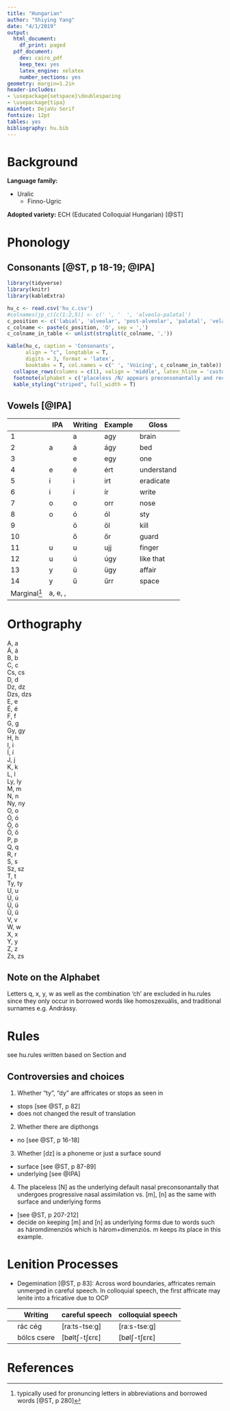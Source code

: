 ---
title: "Hungarian"
author: "Shiying Yang"
date: "4/1/2019"
output:
  html_document:
    df_print: paged
  pdf_document:
    dev: cairo_pdf
    keep_tex: yes
    latex_engine: xelatex
    number_sections: yes
geometry: margin=1.2in
header-includes:
- \usepackage{setspace}\doublespacing
- \usepackage{tipa}
mainfont: DejaVu Serif
fontsize: 12pt
tables: yes
bibliography: hu.bib
---
# Background

**Language family:** 

* Uralic 
  + Finno-Ugric

**Adopted variety:** 
ECH (Educated Colloquial Hungarian) [@ST]

# Phonology

## Consonants [@ST, p 18-19; @IPA] {#con}

```{r, echo=F, include=FALSE}
library(tidyverse)
library(knitr)
library(kableExtra)
```

```{r hu_con, echo=F, tab.cap = NULL, results='asis'}
hu_c <- read.csv('hu_c.csv')
#colnames(jp_c)[c(1:2,5)] <- c(' ', '  ', 'alveolo-palatal')
c_position <- c('labial', 'alveolar', 'post-alveolar', 'palatal', 'velar', 'glottal')
c_colname <- paste(c_position, 'O', sep = ',')
c_colname_in_table <- unlist(strsplit(c_colname, ','))

kable(hu_c, caption = 'Consonants', 
      align = "c", longtable = T, 
      digits = 3, format = 'latex', 
      booktabs = T, col.names = c(' ', 'Voicing', c_colname_in_table)) %>% 
  collapse_rows(columns = c(1), valign = 'middle', latex_hline = 'custom', custom_latex_hline = 1) %>% 
  footnote(alphabet = c('placeless /N/ appears preconsonantally and receives place from the following consonant', 'The [O] columns stands for orthography.', '[vs] and [vd] in the second column stands for voiceless and voiced'),footnote_as_chunk = F) %>%
  kable_styling("striped", full_width = T)
```

## Vowels [@IPA] {#v}
||IPA | Writing | Example | Gloss|
|-|----|-------|---------|------|
1 |\textipa{A}|a |agy|brain|
2 |a\textipa{:}|á |ágy|bed|
3 |\textipa{E}|e |egy|one|
4 |e\textipa{:}|é |ért|understand|
5 |i|i |irt|eradicate|
6 |i\textipa{:}|í |ír|write|
7 |o|o |orr|nose|
8 |o\textipa{:}|ó |ól|sty|
9 |\o|ö |öl|kill|
10|\o\textipa{:}|ő |őr|guard|
11|u|u |ujj|finger|
12|u\textipa{:}|ú |úgy|like that|
13|y|ü |ügy|affair|
14|y\textipa{:}|ű |űrr|space|
Marginal[^1]|a, e, \textipa{O:}, \textipa{E:}|

[^1]: typically used for pronuncing letters in abbreviations and borrowed words [@ST, p 280]

# Orthography
A, a  
Á, á  
B, b  
C, c  
Cs, cs  
D, d  
Dz, dz  
Dzs, dzs  
E, e  
É, é  
F, f  
G, g  
Gy, gy  
H, h  
I, i  
Í, í  
J, j  
K, k  
L, l  
Ly, ly  
M, m  
N, n  
Ny, ny  
O, o  
Ó, ó  
Ö, ö  
Ő, ő  
P, p  
Q, q  
R, r  
S, s  
Sz, sz  
T, t  
Ty, ty  
U, u  
Ú, ú  
Ü, ü  
Ű, ű  
V, v  
W, w  
X, x  
Y, y  
Z, z  
Zs, zs  

## Note on the Alphabet

Letters q, x, y, w as well as the combination 'ch' are excluded in hu.rules since they only occur in borrowed words like homoszexuális, and traditional surnames e.g. Andrássy.

# Rules 
<!--(Correspondence between orthography and phonemes)-->

see hu.rules written based on Section \ref{con} and \ref{v}

## Controversies and choices
1. Whether "ty", "dy" are affricates or stops as seen in \ref{con}
- stops [see @ST, p 82]
- does not changed the result of translation
2. Whether there are dipthongs 
- no [see @ST, p 16-18]
3. Whether [dz] is a phoneme or just a surface sound
- surface [see @ST, p 87-89]
- underlying [see @IPA]
4. The placeless [N] as the underlying default nasal preconsonantally that undergoes progressive nasal assimilation vs. [m], [n] as the same with surface and underlying forms
- [see @ST, p 207-212]
- decide on keeping [m] and [n] as underlying forms due to words such as háromdimenziós which is három+dimenziós. m keeps its place in this example.

# Lenition Processes

- Degemination [@ST, p 83]: Across word boundaries, affricates remain unmerged in careful speech. In colloquial speech, the first affricate may lenite into a fricative due to OCP

|| Writing | careful speech | colloquial speech|
|-|--------|-------------|-----------|
  ||rác cég|[raːts-tseːg]|[raːs-tseːg]|
  ||bölcs csere|[bøltʃ-tʃɛrɛ]|[bølʃ-tʃɛrɛ]|

# References {-}
